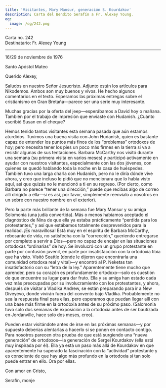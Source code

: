 ```yaml
---
title: 'Visitantes, Mary Mansur, generación S. Kourdakov'
description: Carta del Bendito Serafín a Fr. Alexey Young.
og:
  image: /og/242.png
---
```


<div style={{textAlign:'right', fontFamily:'monospace'}}>Carta no. 242</div>
<div style={{textAlign:'left', fontFamily:'monospace'}}>Destinatario: Fr. Alexey Young</div>

---

16/29 de noviembre de 1976

Santo Apóstol Mateo

Querido Alexey,

Saludos en nuestro Señor Jesucristo. Adjunto están los artículos para Nikodemos. Ambos son muy buenos y vivos. He hecho algunos comentarios en el texto. Esperamos las próximas entregas sobre el cristianismo en Gran Bretaña—parece ser una serie muy interesante.

Muchas gracias por la oferta del jeep—esperábamos a David hoy o mañana. También por el trabajo de impresión que enviaste con Hudanish. ¿Cuánto escribió Susan en el cheque?

Hemos tenido tantos visitantes esta semana pasada que aún estamos aturdidos. Tuvimos una buena visita con John Hudanish, quien es bastante capaz de entender los puntos más finos de los “problemas” ortodoxos de hoy; pero necesita tener los pies un poco más firmes en la tierra si va a resistir algunas de sus tentaciones. Barbara McCarthy nos visitó durante una semana (su primera visita en varios meses) y participó activamente en ayudar con nuestros visitantes, especialmente con las dos jóvenes, con quienes se quedó hablando toda la noche en la casa de huéspedes. También tuvo una larga charla con Hudanish, pero no le diría dónde vive ahora, y creo que incluso le pidió que no mencionara que lo había visto aquí, así que quizás no le mencionó a ti en su regreso. (Por cierto, como Barbara no parece “tener una dirección,” puede que recibas algo de correo allí dirigido a ella—si es así, por favor, simplemente reenvíalo a nosotros en un sobre con nuestro nombre en el exterior).

Pero la parte más brillante de la semana fue Mary Mansur y su amiga Solomonia (una judía convertida). Más o menos habíamos aceptado el diagnóstico de Nina de que ella ya estaba prácticamente “perdida para los protestantes,” y así que estábamos totalmente desprevenidos para la realidad. ¡Es maravillosa! Está muy en el espíritu de Barbara McCarthy, rebosante de vida, no satisfecha con la “corrección,” queriendo entregarse por completo a servir a Dios—pero no capaz de encajar en las situaciones ortodoxas “ordinarias” de hoy. Se involucró con un grupo protestante en parte por confusión juvenil, en parte por insatisfacción con la ortodoxia tibia que ha visto. Visitó Seattle (donde le dijeron que encontraría una comunidad ortodoxa real y vital)—y encontró al P. Neketas tan insatisfactorio con su “letra de la ley.” Aparentemente tiene mucho que aprender, pero su corazón es profundamente ortodoxo—solo es cuestión de que encuentre su lugar para dar fruto. Ella y su amiga han estado cada vez más preocupadas por su involucramiento con los protestantes, y ahora, después de visitar a Vladika Andrew, se están preparando para ir a New Diveyevo, donde vivirán fuera del convento bajo Vladika. Probablemente no sea la respuesta final para ellas, pero esperamos que puedan llegar allí con una base más firme en la ortodoxia antes de su próximo paso. (Salomonia tuvo solo dos semanas de exposición a la ortodoxia antes de ser bautizada en Jordanville, hace solo dos meses, creo).

Pueden estar visitándote antes de irse en las próximas semanas—y por supuesto deberías alentarlas a hacerlo si se ponen en contacto contigo. Para nosotros parecen otra prueba de que está surgiendo una “nueva generación” de ortodoxos—la generación de Sergei Kourdakov (ella está muy inspirada por él). Ella ya está un paso más allá de Kourdakov en que aparentemente ha superado la fascinación con la “actividad” protestante y es consciente de que hay algo más profundo en la ortodoxia si tan solo puede entrar en ello. Ora por ellas.

Con amor en Cristo,

Serafín, monje